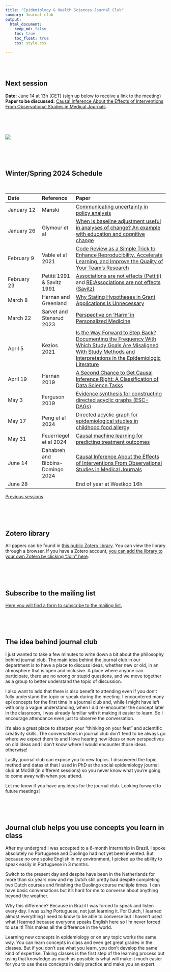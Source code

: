 ```yaml
---
title: "Epidemiology & Health Sciences Journal Club"
summary: Journal club
output:
  html_document:
    keep_md: false
    toc: true
    toc_float: true
    css: style.css

---
```


</br>
</br>

## Next session
**Date:** June 14 at 13h (CET) (sign up below to receive a link to the meeting)      
**Paper to be discussed:** [Causal Inference About the Effects of Interventions From Observational Studies in Medical Journals](https://jamanetwork.com/journals/jama/fullarticle/2818746)

</br>
</br>
</br>


<!-- ![](epidemiology x.png) -->
[![](paper_screenshot.png)](https://jamanetwork.com/journals/jama/fullarticle/2818746) 
<!-- </br> -->
<!-- </br> -->
<!-- </br> -->

</br>
</br>
</br>


## Winter/Spring 2024 Schedule


</br>


|Date|Reference|Paper|
|:--- |:--- |:---------- |
|January 12|Manski |[Communicating uncertainty in policy analysis](https://www.pnas.org/doi/abs/10.1073/pnas.1722389115)|
|January 26|Glymour et al|[When is baseline adjustment useful in analyses of change? An example with education and cognitive change](https://pubmed.ncbi.nlm.nih.gov/15987729/)|
|February 9|Vable et al 2021|[Code Review as a Simple Trick to Enhance Reproducibility, Accelerate Learning, and Improve the Quality of Your Team’s Research](https://academic.oup.com/aje/article/190/10/2172/6218064)|
|February 23|Petitti 1991 & Savitz 1991|[Associations are not effects (Pettiti)](https://academic.oup.com/aje/article/133/2/101/118425) and [RE:Associations are not effects (Savitz)](https://academic.oup.com/aje/article/134/4/442/121958)|
|March 8|Hernan and Greenland|[Why Stating Hypotheses in Grant Applications Is Unnecessary](https://jamanetwork.com/journals/jama/article-abstract/2813846)|
|March 22|Sarvet and Stensrud 2023|[Perspective on ‘Harm’ in Personalized Medicine](https://academic.oup.com/aje/advance-article/doi/10.1093/aje/kwad162/7226668)|
|April 5|Kezios 2021|[Is the Way Forward to Step Back? Documenting the Frequency With Which Study Goals Are Misaligned With Study Methods and Interpretations in the Epidemiologic Literature](https://pubmed.ncbi.nlm.nih.gov/34535799/)|
|April 19|Hernan 2019|[A Second Chance to Get Causal Inference Right: A Classification of Data Science Tasks](https://www.hsph.harvard.edu/wp-content/uploads/sites/1268/2019/04/hernan_chance19.pdf)|
|May 3|Ferguson 2019|[Evidence synthesis for constructing directed acyclic graphs (ESC-DAGs)](https://academic.oup.com/ije/article/49/1/322/5536330)|
|May 17|Peng et al 2024|[Directed acyclic graph for epidemiological studies in childhood food allergy](https://onlinelibrary.wiley.com/doi/full/10.1111/all.16025)|
|May 31|Feuerriegel et al 2024|[Causal machine learning for predicting treatment outcomes](https://www.nature.com/articles/s41591-024-02902-1)|
|June 14|Dahabreh and Bibbins-Domingo 2024|[Causal Inference About the Effects of Interventions From Observational Studies in Medical Journals](https://jamanetwork.com/journals/jama/fullarticle/2818746)|
|June 28||End of year at Westkop 16h|



[Previous sessions](https://www.jeremylabrecque.org/journal_club/previous_sessions)
   
</br>
</br>
</br>

## Zotero library




All papers can be found in [this public Zotero library](https://www.zotero.org/groups/5487300/emc_journal_club/collections/5G9UYTEYhttps://www.zotero.org/groups/5487300/emc_journal_club). You can view the library through a browser. If you have a Zotero account, [you can add the library to your own Zotero by clicking "Join" here](https://www.zotero.org/groups/5487300/emc_journal_club).

</br>
</br>
</br>


  



## Subscribe to the mailing list

[Here you will find a form to subscribe to the mailing list.](https://forms.gle/764GgYN3bPek9c5S8) 

</br>
</br>
</br>

## The idea behind journal club

I just wanted to take a few minutes to write down a bit about the philosophy behind journal club. The main idea behind the journal club in our department is to have a place to discuss ideas, whether new or old, in an atmosphere that is open and inclusive. A place where anyone can participate, there are no wrong or stupid questions, and we move together as a group to better understand the topic of discussion.

I also want to add that there is also benefit to attending even if you don't fully understand the topic or speak during the meeting. I encountered many epi concepts for the first time in a journal club and, while I might have left with only a vague understanding, when I did re-encounter the concept later in the classroom, I was already familiar with it making it easier to learn. So I encourage attendance even just to observe the conversation.

It's also a great place to sharpen your "thinking on your feet" and scientific creativity skills. The conversations in journal club don't tend to be always go where we expect them to and I love hearing new ideas or new perspectives on old ideas and I don't know where I would encounter those ideas otherwise!

Lastly, journal club can expose you to new topics. I discovered the topic, method and datas et that I used in PhD at the social epidemiology journal club at McGill (in different sessions) so you never know what you're going to come away with when you attend. 

Let me know if you have any ideas for the journal club. Looking forward to future meetings!

</br>
</br>
</br>


## Journal club helps you use concepts you learn in class

After my undergrad I was accepted to a 6-month internship in Brazil. I spoke absolutely no Portuguese and Duolingo had not yet been invented. But because no one spoke English in my environment, I picked up the ability to speak easily in Portuguese in 3 months.

Switch to the present day and despite have been in the Netherlands for more than six years now and my Dutch still pretty bad despite completing two Dutch courses and finishing the Duolingo course multiple times. I can have basic conversations but it's hard for me to converse about anything beyond the weather.

Why this difference? Because in Brazil I was forced to speak and listen every day. I was _using_ Portuguese, not just learning it. For Dutch, I learned almost everything I need to know to be able to converse but I haven't used what I learned because everyone speaks English here so I'm never forced to use it! This makes all the difference in the world.

Learning new concepts in epidemiology or on any topic works the same way. You can learn concepts in class and even get great grades in the classes. But if you don't use what you learn, you don't develop the same kind of expertise. Taking classes is the first step of the learning process but using that knowledge as much as possible is what will make it much easier for you to use these concepts in daily practice and make you an expert.
